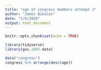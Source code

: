 ```yaml
---
title: "age of congress members attempt 2"
author: "James Bikales"
date: "2/6/2020"
output: html_document
---
```


```r
knitr::opts_chunk$set(echo = TRUE)

library(tidyverse) 
library(gov.1005.data)
```

```r
data("congress")
congress %>% arrange(desc(age))

```

